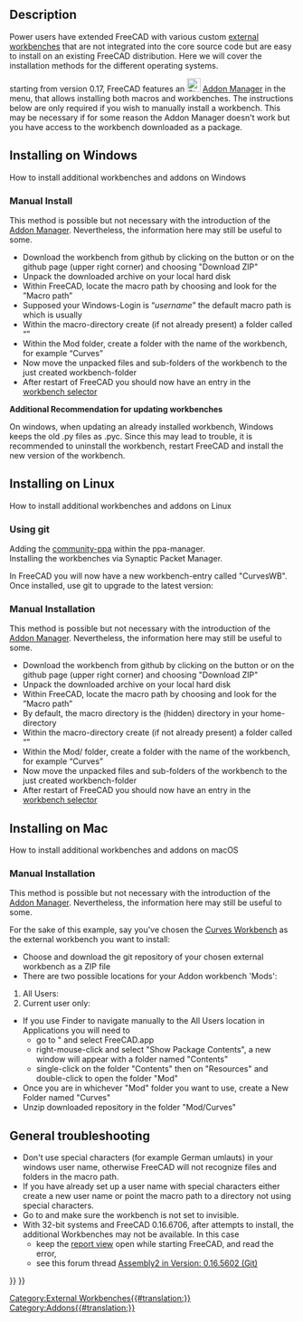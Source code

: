 <languages/>
<translate>

<!--T:1-->
{{TutorialInfo
|Topic=Programming
|Level=Medium programmer
|Time=15 minutes
|FCVersion=All
|Author=[[User:R-Frank|r-frank]]
|Files=none
}}

==Description== <!--T:38-->

<!--T:2-->
Power users have extended FreeCAD with various custom [[external_workbenches|external workbenches]] that are not integrated into the core source code but are easy to install on an existing FreeCAD distribution. Here we will cover the installation methods for the different operating systems.

<!--T:25-->
{{Emphasis|Note:}} starting from version 0.17, FreeCAD features an [[File:Std_AddonMgr.svg|24px]] [[Std_AddonMgr|Addon Manager]] in the {{MenuCommand|Tools → Addon Manager}} menu, that allows installing both macros and workbenches. The instructions below are only required if you wish to manually install a workbench. This may be necessary if for some reason the Addon Manager doesn't work but you have access to the workbench downloaded as a {{FileName|.zip}} package.

<!--T:39-->
<div class="mw-collapsible mw-collapsed toccolours">

==Installing on Windows== <!--T:3-->

<!--T:28-->
How to install additional workbenches and addons on Windows
<div class="mw-collapsible-content">

=== Manual Install === <!--T:40-->

<!--T:9-->
{{Emphasis|Note:}} This method is possible but not necessary with the introduction of the [[Std_AddonMgr|Addon Manager]]. Nevertheless, the information here may still be useful to some.

<!--T:10-->
* Download the workbench from github by clicking on the button {{Button|Clone}} or {{Button|Download}} on the github page (upper right corner) and choosing "Download ZIP"
* Unpack the downloaded archive on your local hard disk
* Within FreeCAD, locate the macro path by choosing {{MenuCommand|Edit → Preferences → Python → Macro}} and look for the ”Macro path”
* Supposed your Windows-Login is “''username''” the default macro path is {{FileName|%APPDATA%\FreeCAD\}} which is usually {{FileName|C:\Users\''username''\Appdata\Roaming\FreeCAD}}
* Within the macro-directory create (if not already present) a folder called “{{FileName|Mod}}”
* Within the Mod folder, create a folder with the name of the workbench, for example “Curves”
* Now move the unpacked files and sub-folders of the workbench to the just created workbench-folder
* After restart of FreeCAD you should now have an entry in the [[Std_Workbench|workbench selector]] 

<!--T:23-->
'''Additional Recommendation for updating workbenches'''

<!--T:24-->
On windows, when updating an already installed workbench, Windows keeps the old .py files as .pyc. Since this may lead to trouble, it is recommended to uninstall the workbench, restart FreeCAD and install the new version of the workbench.
</translate>
</div> <!-- END of Windows section collapsible div. Please do not remove ---> 
</div> <!-- END of Windows section collapsible div. Please do not remove ---> 
<translate>

<!--T:37-->
<div class="mw-collapsible mw-collapsed toccolours">

==Installing on Linux == <!--T:4-->

<!--T:31-->
How to install additional workbenches and addons on Linux
<div class="mw-collapsible-content">

===Using git=== <!--T:41-->

<!--T:12-->
Adding the [https://launchpad.net/~freecad-community/+archive/ubuntu/ppa community-ppa] within the ppa-manager.<br/>
Installing the workbenches via Synaptic Packet Manager.

<!--T:14-->
{{Code|code=
$ sudo apt-get install git python-numpy python-pyside
$ mkdir ~/.FreeCAD/Mod
$ cd ~/.FreeCAD/Mod
$ git clone  https://github.com/tomate44/CurvesWB.git
}}

<!--T:15-->
In FreeCAD you will now have a new workbench-entry called "CurvesWB". Once installed, use git to upgrade to the latest version:

<!--T:16-->
{{Code|code=
$ cd ~/.FreeCAD/Mod/CurvesWB
$ git pull
$ rm *.pyc
}}

===Manual Installation=== <!--T:42-->

<!--T:17-->
{{Emphasis|Note:}} This method is possible but not necessary with the introduction of the [[Std_AddonMgr|Addon Manager]]. Nevertheless, the information here may still be useful to some.

<!--T:18-->
* Download the workbench from github by clicking on the button {{Button|Clone}} or {{Button|Download}} on the github page (upper right corner) and choosing "Download ZIP"
* Unpack the downloaded archive on your local hard disk
* Within FreeCAD, locate the macro path by choosing {{MenuCommand|Edit → Preferences → Python → Macro}} and look for the ”Macro path”
* By default, the macro directory is the (hidden) {{MenuCommand|./.FreeCAD/}} directory in your home-directory
* Within the macro-directory create (if not already present) a folder called “{{FileName|Mod}}”
* Within the Mod/ folder, create a folder with the name of the workbench, for example “Curves”
* Now move the unpacked files and sub-folders of the workbench to the just created workbench-folder
* After restart of FreeCAD you should now have an entry in the [[Std_Workbench|workbench selector]] 

</translate>
</div> <!-- END of Windows section collapsible div. Please do not remove ---> 
</div> <!-- END of Windows section collapsible div. Please do not remove ---> 
<translate>

<!--T:5-->
<div class="mw-collapsible mw-collapsed toccolours">
==Installing on Mac==

<!--T:34-->
How to install additional workbenches and addons on macOS
<div class="mw-collapsible-content">

===Manual Installation=== <!--T:43-->

<!--T:36-->
{{Emphasis|Note:}} This method is possible but not necessary with the introduction of the [[Std_AddonMgr|Addon Manager]]. Nevertheless, the information here may still be useful to some.

<!--T:20-->
For the sake of this example, say you've chosen the [[Curves Workbench]] as the external workbench you want to install:
* Choose and download the git repository of your chosen external workbench as a ZIP file
* There are two possible locations for your Addon workbench 'Mods':
# All Users: {{FileName|/Applications/FreeCAD.app/Contents/Resources/Mod}}
# Current user only: {{FileName|/Users/myusername/Library/Application Support/FreeCAD/Mod}}
* If you use Finder to navigate manually to the All Users location in Applications you will need to 
** go to {{FileName|/Applications}}" and select FreeCAD.app
** right-mouse-click and select "Show Package Contents", a new window will appear with a folder named "Contents"
** single-click on the folder "Contents" then on "Resources" and double-click to open the folder "Mod"
* Once you are in whichever "Mod" folder you want to use, create a New Folder named "Curves"
* Unzip downloaded repository in the folder "Mod/Curves"
</translate>
</div> <!-- END of Windows section collapsible div. Please do not remove ---> 
</div> <!-- END of Windows section collapsible div. Please do not remove ---> 
<translate>

==General troubleshooting== <!--T:6-->

<!--T:22-->
* Don't use special characters (for example German umlauts) in your windows user name, otherwise FreeCAD will not recognize files and folders in the macro path.
* If you have already set up a user name with special characters either create a new user name or point the macro path to a directory not using special characters.
* Go to {{MenuCommand|Edit → Preferences → Workbenches}} and make sure the workbench is not set to invisible.
* With 32-bit systems and FreeCAD 0.16.6706, after attempts to install, the additional Workbenches may not be available. In this case
** keep the [[report_view|report view]] open while starting FreeCAD, and read the error,
** see this forum thread [https://forum.freecad.org/viewtopic.php?t=12839#p102933 Assembly2 in Version: 0.16.5602 (Git)]


</translate>
{{Userdocnavi{{#translation:}}}}
{{Powerdocnavi{{#translation:}}}}
[[Category:External Workbenches{{#translation:}}]]
[[Category:Addons{{#translation:}}]]